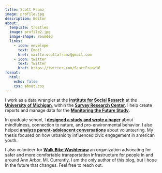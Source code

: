 ```yaml
---
title: Scott Franz
image: profile.jpg
description: Editor
about: 
  template: trestles
  image: profile2.jpg
  image-shape: rounded
  links:
    - icon: envelope
      text: Email
      href: mailto:scottafranz@gmail.com
    - icon: twitter
      text: Twitter
      href: https://twitter.com/ScottFranz16
format:
  html:
    echo: false
    css: about.css
---
```


I work as a data wrangler at the <a href="https://isr.umich.edu/" class="highlight blue"><b>Institute for Social Resarch</b></a> at the <a href="https://umich.edu/" class="highlight blue"><b>University of Michigan</b></a>, within the <a href="https://src.isr.umich.edu/" class="highlight blue"><b>Survey Research Center</b></a>. I help create reports and manage data for the <a href="https://isr.umich.edu/" class="highlight blue"><b>Monitoring the Future Study</b></a>. 

In graduate school, I <a href="https://journals.sagepub.com/doi/abs/10.1177/0013916520952452?journalCode=eaba" class="highlight green"><b>designed a study and wrote a paper</b></a> about mindfulness, connection to nature, and pro-environmental behavior. I also helped <a href="https://academic.oup.com/edited-volume/28216/chapter-abstract/213234231?redirectedFrom=fulltext" class="highlight green"><b>analyze parent-adolescent conversations</b></a> about volunteering. My thesis focused on how urbanicity influenced civic engagement in american youth.

I also volunteer for <a href="https://www.wbwc.org/" class="highlight orange"><b>Walk Bike Washtenaw</b></a> an organization advocating for safer and more comfortable transportation infrastructure for people in and around Ann Arbor, MI. Currently, I am the only author of this blog, but I hope in the future that changes. Feel free to reach out.
